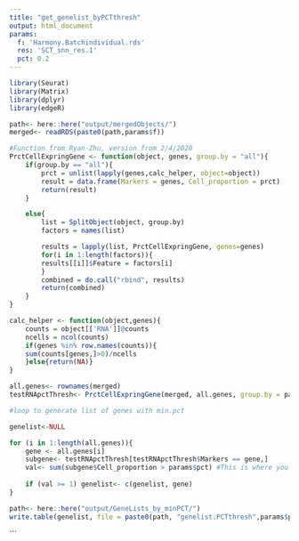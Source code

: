 ```yaml
---
title: "get_genelist_byPCTthresh"
output: html_document
params:
  f: 'Harmony.Batchindividual.rds'
  res: 'SCT_snn_res.1'
  pct: 0.2
---
```

```r
library(Seurat)
library(Matrix)
library(dplyr)
library(edgeR)

```

```r
path<- here::here("output/mergedObjects/")
merged<- readRDS(paste0(path,params$f))

```



```r
#Function from Ryan-Zhu, version from 2/4/2020
PrctCellExpringGene <- function(object, genes, group.by = "all"){
    if(group.by == "all"){
        prct = unlist(lapply(genes,calc_helper, object=object))
        result = data.frame(Markers = genes, Cell_proportion = prct)
        return(result)
    }

    else{        
        list = SplitObject(object, group.by)
        factors = names(list)

        results = lapply(list, PrctCellExpringGene, genes=genes)
        for(i in 1:length(factors)){
        results[[i]]$Feature = factors[i]
        }
        combined = do.call("rbind", results)
        return(combined)
    }
}

calc_helper <- function(object,genes){
    counts = object[['RNA']]@counts
    ncells = ncol(counts)
    if(genes %in% row.names(counts)){
    sum(counts[genes,]>0)/ncells
    }else{return(NA)}
}
```

```r
all.genes<- rownames(merged)
testRNApctThresh<- PrctCellExpringGene(merged, all.genes, group.by = params$res)
```


```r
#loop to generate list of genes with min.pct

genelist<-NULL

for (i in 1:length(all.genes)){
    gene <- all.genes[i]
    subgene<- testRNApctThresh[testRNApctThresh$Markers == gene,]
    val<- sum(subgene$Cell_proportion > params$pct) #This is where you set the threshold
    
    if (val >= 1) genelist<- c(genelist, gene)
}
```

```r
path<- here::here("output/GeneLists_by_minPCT/")
write.table(genelist, file = paste0(path, "genelist.PCTthresh",params$pct,"_",params$f,"_",params$res,".txt"), sep=",", quote=FALSE) 
```

```
